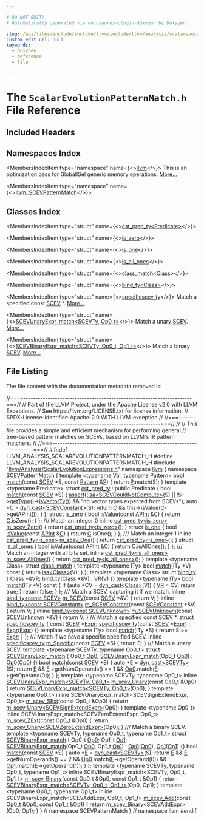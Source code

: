 ```yaml
---

# DO NOT EDIT!
# Automatically generated via docusaurus-plugin-doxygen by Doxygen.

slug: /api/files/include/include/llvm/include/llvm/analysis/scalarevolutionpatternmatch-h
custom_edit_url: null
keywords:
  - doxygen
  - reference
  - file

---
```





# The `ScalarEvolutionPatternMatch.h` File Reference

<DoxygenPage pluginConfig={pluginConfig}>



## Included Headers

<IncludesList>
<IncludesListItem
  filePath="llvm/Analysis/ScalarEvolutionExpressions.h"
  permalink="/docs/api/files/include/include/llvm/include/llvm/analysis/scalarevolutionexpressions-h"
  isLocal="true" />
</IncludesList>

## Namespaces Index

<MembersIndex>

<MembersIndexItem
  type="namespace"
  name={<><a href="/docs/api/namespaces/llvm">llvm</a></>}>
This is an optimization pass for GlobalISel generic memory operations. <a href="/docs/api/namespaces/llvm/#details">More...</a>
</MembersIndexItem>

<MembersIndexItem
  type="namespace"
  name={<><a href="/docs/api/namespaces/llvm/scevpatternmatch">llvm::SCEVPatternMatch</a></>}>
</MembersIndexItem>

</MembersIndex>

## Classes Index

<MembersIndex>

<MembersIndexItem
  type="struct"
  name={<><a href="/docs/api/structs/llvm/scevpatternmatch/cst-pred-ty">cst_pred_ty&lt;Predicate&gt;</a></>}>
</MembersIndexItem>

<MembersIndexItem
  type="struct"
  name={<><a href="/docs/api/structs/llvm/scevpatternmatch/is-zero">is_zero</a></>}>
</MembersIndexItem>

<MembersIndexItem
  type="struct"
  name={<><a href="/docs/api/structs/llvm/scevpatternmatch/is-one">is_one</a></>}>
</MembersIndexItem>

<MembersIndexItem
  type="struct"
  name={<><a href="/docs/api/structs/llvm/scevpatternmatch/is-all-ones">is_all_ones</a></>}>
</MembersIndexItem>

<MembersIndexItem
  type="struct"
  name={<><a href="/docs/api/structs/llvm/scevpatternmatch/class-match">class_match&lt;Class&gt;</a></>}>
</MembersIndexItem>

<MembersIndexItem
  type="struct"
  name={<><a href="/docs/api/structs/llvm/scevpatternmatch/bind-ty">bind_ty&lt;Class&gt;</a></>}>
</MembersIndexItem>

<MembersIndexItem
  type="struct"
  name={<><a href="/docs/api/structs/llvm/scevpatternmatch/specificscev-ty">specificscev_ty</a></>}>
Match a specified const <a href="/docs/api/classes/llvm/scev">SCEV</a> &#42;. <a href="/docs/api/structs/llvm/scevpatternmatch/specificscev-ty/#details">More...</a>
</MembersIndexItem>

<MembersIndexItem
  type="struct"
  name={<><a href="/docs/api/structs/llvm/scevpatternmatch/scevunaryexpr-match">SCEVUnaryExpr_match&lt;SCEVTy, Op0_t&gt;</a></>}>
Match a unary <a href="/docs/api/classes/llvm/scev">SCEV</a>. <a href="/docs/api/structs/llvm/scevpatternmatch/scevunaryexpr-match/#details">More...</a>
</MembersIndexItem>

<MembersIndexItem
  type="struct"
  name={<><a href="/docs/api/structs/llvm/scevpatternmatch/scevbinaryexpr-match">SCEVBinaryExpr_match&lt;SCEVTy, Op0_t, Op1_t&gt;</a></>}>
Match a binary <a href="/docs/api/classes/llvm/scev">SCEV</a>. <a href="/docs/api/structs/llvm/scevpatternmatch/scevbinaryexpr-match/#details">More...</a>
</MembersIndexItem>

</MembersIndex>


## File Listing

The file content with the documentation metadata removed is:

<ProgramListing>

<Link id="l00001" /><CodeLine lineNumber="1"><span class="doxyHighlightComment">//===----------------------------------------------------------------------===//</span></CodeLine>
<Link id="l00002" /><CodeLine lineNumber="2"><span class="doxyHighlightComment">// Part of the LLVM Project, under the Apache License v2.0 with LLVM Exceptions.</span></CodeLine>
<Link id="l00003" /><CodeLine lineNumber="3"><span class="doxyHighlightComment">// See https://llvm.org/LICENSE.txt for license information.</span></CodeLine>
<Link id="l00004" /><CodeLine lineNumber="4"><span class="doxyHighlightComment">// SPDX-License-Identifier: Apache-2.0 WITH LLVM-exception</span></CodeLine>
<Link id="l00005" /><CodeLine lineNumber="5"><span class="doxyHighlightComment">//</span></CodeLine>
<Link id="l00006" /><CodeLine lineNumber="6"><span class="doxyHighlightComment">//===----------------------------------------------------------------------===//</span></CodeLine>
<Link id="l00007" /><CodeLine lineNumber="7"><span class="doxyHighlightComment">//</span></CodeLine>
<Link id="l00008" /><CodeLine lineNumber="8"><span class="doxyHighlightComment">// This file provides a simple and efficient mechanism for performing general</span></CodeLine>
<Link id="l00009" /><CodeLine lineNumber="9"><span class="doxyHighlightComment">// tree-based pattern matches on SCEVs, based on LLVM&#39;s IR pattern matchers.</span></CodeLine>
<Link id="l00010" /><CodeLine lineNumber="10"><span class="doxyHighlightComment">//</span></CodeLine>
<Link id="l00011" /><CodeLine lineNumber="11"><span class="doxyHighlightComment">//===----------------------------------------------------------------------===//</span></CodeLine>
<Link id="l00012" /><CodeLine lineNumber="12"></CodeLine>
<Link id="l00013" /><CodeLine lineNumber="13"><span class="doxyHighlightPreprocessor">#ifndef LLVM&#95;ANALYSIS&#95;SCALAREVOLUTIONPATTERNMATCH&#95;H</span></CodeLine>
<Link id="l00014" /><CodeLine lineNumber="14"><span class="doxyHighlightPreprocessor">#define LLVM&#95;ANALYSIS&#95;SCALAREVOLUTIONPATTERNMATCH&#95;H</span></CodeLine>
<Link id="l00015" /><CodeLine lineNumber="15"></CodeLine>
<Link id="l00016" /><CodeLine lineNumber="16"><span class="doxyHighlightPreprocessor">#include &quot;<a href="/docs/api/files/include/include/llvm/include/llvm/analysis/scalarevolutionexpressions-h">llvm/Analysis/ScalarEvolutionExpressions.h</a>&quot;</span></CodeLine>
<Link id="l00017" /><CodeLine lineNumber="17"></CodeLine>
<Link id="l00018" /><CodeLine lineNumber="18"><span class="doxyHighlightKeyword">namespace </span><span class="doxyHighlight"><a href="/docs/api/namespaces/llvm">llvm</a> &#123;</span></CodeLine>
<Link id="l00019" /><CodeLine lineNumber="19" lineLink="/docs/api/namespaces/llvm/scevpatternmatch"><span class="doxyHighlightKeyword">namespace </span><span class="doxyHighlight"><a href="/docs/api/namespaces/llvm/scevpatternmatch">SCEVPatternMatch</a> &#123;</span></CodeLine>
<Link id="l00020" /><CodeLine lineNumber="20"></CodeLine>
<Link id="l00021" /><CodeLine lineNumber="21"><span class="doxyHighlightKeyword">template</span><span class="doxyHighlight"> &lt;</span><span class="doxyHighlightKeyword">typename</span><span class="doxyHighlight"> Val, </span><span class="doxyHighlightKeyword">typename</span><span class="doxyHighlight"> Pattern&gt;</span></CodeLine>
<Link id="l00022" /><CodeLine lineNumber="22" lineLink="/docs/api/namespaces/llvm/scevpatternmatch/#ac7955a91d3f8f0d5caff3879f0778e82"><span class="doxyHighlightKeywordType">bool</span><span class="doxyHighlight"> <a href="/docs/api/namespaces/llvm/scevpatternmatch/#ac7955a91d3f8f0d5caff3879f0778e82">match</a>(</span><span class="doxyHighlightKeyword">const</span><span class="doxyHighlight"> <a href="/docs/api/classes/llvm/scev">SCEV</a> &#42;S, </span><span class="doxyHighlightKeyword">const</span><span class="doxyHighlight"> <a href="/docs/api/classes/llvm/pattern">Pattern</a> &amp;<a href="/docs/api/files/lib/lib/option/option-cpp/#a04665169063c8ca1f2ea96c27fc7c2b2">P</a>) &#123;</span></CodeLine>
<Link id="l00023" /><CodeLine lineNumber="23"><span class="doxyHighlight">  </span><span class="doxyHighlightKeywordFlow">return</span><span class="doxyHighlight"> <a href="/docs/api/files/lib/lib/option/option-cpp/#a04665169063c8ca1f2ea96c27fc7c2b2">P</a>.match(S);</span></CodeLine>
<Link id="l00024" /><CodeLine lineNumber="24"><span class="doxyHighlight">&#125;</span></CodeLine>
<Link id="l00025" /><CodeLine lineNumber="25"></CodeLine>
<Link id="l00026" /><CodeLine lineNumber="26" lineLink="/docs/api/structs/llvm/scevpatternmatch/cst-pred-ty"><span class="doxyHighlightKeyword">template</span><span class="doxyHighlight"> &lt;</span><span class="doxyHighlightKeyword">typename</span><span class="doxyHighlight"> Predicate&gt; </span><span class="doxyHighlightKeyword">struct </span><span class="doxyHighlight"><a href="/docs/api/structs/llvm/scevpatternmatch/cst-pred-ty">cst&#95;pred&#95;ty</a> : </span><span class="doxyHighlightKeyword">public</span><span class="doxyHighlight"> Predicate &#123;</span></CodeLine>
<Link id="l00027" /><CodeLine lineNumber="27" lineLink="/docs/api/structs/llvm/scevpatternmatch/cst-pred-ty/#ab4dc630e0981601d51bf88cf21779d7e"><span class="doxyHighlight">  </span><span class="doxyHighlightKeywordType">bool</span><span class="doxyHighlight"> <a href="/docs/api/structs/llvm/scevpatternmatch/cst-pred-ty/#ab4dc630e0981601d51bf88cf21779d7e">match</a>(</span><span class="doxyHighlightKeyword">const</span><span class="doxyHighlight"> <a href="/docs/api/classes/llvm/scev">SCEV</a> &#42;S) &#123;</span></CodeLine>
<Link id="l00028" /><CodeLine lineNumber="28"><span class="doxyHighlight">    <a href="/docs/api/files/lib/lib/target/lib/target/amdgpu/silowercontrolflow-cpp/#a4868c5d81c5ccc98c47aeab6244346a0">assert</a>((<a href="/docs/api/namespaces/llvm/#a92ca992e52dddc420f4b069cae06dfbe">isa&lt;SCEVCouldNotCompute&gt;</a>(S) || !S-&gt;<a href="/docs/api/classes/llvm/scev/#aefeda9454a5e8dfcec3deb106964832a">getType</a>()-&gt;<a href="/docs/api/classes/llvm/type/#a1bc022868b23918efa44df511f4d5b61">isVectorTy</a>()) &amp;&amp;</span></CodeLine>
<Link id="l00029" /><CodeLine lineNumber="29"><span class="doxyHighlight">           </span><span class="doxyHighlightStringLiteral">&quot;no vector types expected from SCEVs&quot;</span><span class="doxyHighlight">);</span></CodeLine>
<Link id="l00030" /><CodeLine lineNumber="30"><span class="doxyHighlight">    </span><span class="doxyHighlightKeyword">auto</span><span class="doxyHighlight"> &#42;<a href="/docs/api/namespaces/llvm/callingconv/#ac6aa1387c4375260e2468eb5a77fdb4cafd841a49aec1539bc88abc8ff9e170fb">C</a> = <a href="/docs/api/namespaces/llvm/#a22eeee01734061ac1b31ccd994c49eef">dyn&#95;cast&lt;SCEVConstant&gt;</a>(S);</span></CodeLine>
<Link id="l00031" /><CodeLine lineNumber="31"><span class="doxyHighlight">    </span><span class="doxyHighlightKeywordFlow">return</span><span class="doxyHighlight"> <a href="/docs/api/namespaces/llvm/callingconv/#ac6aa1387c4375260e2468eb5a77fdb4cafd841a49aec1539bc88abc8ff9e170fb">C</a> &amp;&amp; this-&gt;isValue(<a href="/docs/api/namespaces/llvm/callingconv/#ac6aa1387c4375260e2468eb5a77fdb4cafd841a49aec1539bc88abc8ff9e170fb">C</a>-&gt;getAPInt());</span></CodeLine>
<Link id="l00032" /><CodeLine lineNumber="32"><span class="doxyHighlight">  &#125;</span></CodeLine>
<Link id="l00033" /><CodeLine lineNumber="33"><span class="doxyHighlight">&#125;;</span></CodeLine>
<Link id="l00034" /><CodeLine lineNumber="34"></CodeLine>
<Link id="l00035" /><CodeLine lineNumber="35" lineLink="/docs/api/structs/llvm/scevpatternmatch/is-zero"><span class="doxyHighlightKeyword">struct </span><span class="doxyHighlight"><a href="/docs/api/structs/llvm/scevpatternmatch/is-zero">is&#95;zero</a> &#123;</span></CodeLine>
<Link id="l00036" /><CodeLine lineNumber="36" lineLink="/docs/api/structs/llvm/scevpatternmatch/is-zero/#a83f7a3b74de4cb32b12dde83f6ed571b"><span class="doxyHighlight">  </span><span class="doxyHighlightKeywordType">bool</span><span class="doxyHighlight"> <a href="/docs/api/structs/llvm/scevpatternmatch/is-zero/#a83f7a3b74de4cb32b12dde83f6ed571b">isValue</a>(</span><span class="doxyHighlightKeyword">const</span><span class="doxyHighlight"> <a href="/docs/api/classes/llvm/apint">APInt</a> &amp;<a href="/docs/api/namespaces/llvm/callingconv/#ac6aa1387c4375260e2468eb5a77fdb4cafd841a49aec1539bc88abc8ff9e170fb">C</a>) &#123; </span><span class="doxyHighlightKeywordFlow">return</span><span class="doxyHighlight"> <a href="/docs/api/namespaces/llvm/callingconv/#ac6aa1387c4375260e2468eb5a77fdb4cafd841a49aec1539bc88abc8ff9e170fb">C</a>.isZero(); &#125;</span></CodeLine>
<Link id="l00037" /><CodeLine lineNumber="37"><span class="doxyHighlight">&#125;;</span></CodeLine>
<Link id="l00038" /><CodeLine lineNumber="38"><span class="doxyHighlightComment">/// Match an integer 0</span></CodeLine>
<Link id="l00039" /><CodeLine lineNumber="39" lineLink="/docs/api/namespaces/llvm/scevpatternmatch/#a62d53a67714c66eee08eeabddc553f90"><span class="doxyHighlightKeyword">inline</span><span class="doxyHighlight"> <a href="/docs/api/structs/llvm/scevpatternmatch/cst-pred-ty">cst&#95;pred&#95;ty&lt;is&#95;zero&gt;</a> <a href="/docs/api/namespaces/llvm/scevpatternmatch/#a62d53a67714c66eee08eeabddc553f90">m&#95;scev&#95;Zero</a>() &#123; </span><span class="doxyHighlightKeywordFlow">return</span><span class="doxyHighlight"> <a href="/docs/api/namespaces/llvm/patternmatch/#a2b5f533193f2de8ac7defc766444dec2">cst&#95;pred&#95;ty&lt;is&#95;zero&gt;</a>(); &#125;</span></CodeLine>
<Link id="l00040" /><CodeLine lineNumber="40"></CodeLine>
<Link id="l00041" /><CodeLine lineNumber="41" lineLink="/docs/api/structs/llvm/scevpatternmatch/is-one"><span class="doxyHighlightKeyword">struct </span><span class="doxyHighlight"><a href="/docs/api/structs/llvm/scevpatternmatch/is-one">is&#95;one</a> &#123;</span></CodeLine>
<Link id="l00042" /><CodeLine lineNumber="42" lineLink="/docs/api/structs/llvm/scevpatternmatch/is-one/#a05847973a1b18f977ae1e305d5f93ae2"><span class="doxyHighlight">  </span><span class="doxyHighlightKeywordType">bool</span><span class="doxyHighlight"> <a href="/docs/api/structs/llvm/scevpatternmatch/is-one/#a05847973a1b18f977ae1e305d5f93ae2">isValue</a>(</span><span class="doxyHighlightKeyword">const</span><span class="doxyHighlight"> <a href="/docs/api/classes/llvm/apint">APInt</a> &amp;<a href="/docs/api/namespaces/llvm/callingconv/#ac6aa1387c4375260e2468eb5a77fdb4cafd841a49aec1539bc88abc8ff9e170fb">C</a>) &#123; </span><span class="doxyHighlightKeywordFlow">return</span><span class="doxyHighlight"> <a href="/docs/api/namespaces/llvm/callingconv/#ac6aa1387c4375260e2468eb5a77fdb4cafd841a49aec1539bc88abc8ff9e170fb">C</a>.isOne(); &#125;</span></CodeLine>
<Link id="l00043" /><CodeLine lineNumber="43"><span class="doxyHighlight">&#125;;</span></CodeLine>
<Link id="l00044" /><CodeLine lineNumber="44"><span class="doxyHighlightComment">/// Match an integer 1</span></CodeLine>
<Link id="l00045" /><CodeLine lineNumber="45" lineLink="/docs/api/namespaces/llvm/scevpatternmatch/#a32f18a399d4211e82f655952be83b3fe"><span class="doxyHighlightKeyword">inline</span><span class="doxyHighlight"> <a href="/docs/api/structs/llvm/scevpatternmatch/cst-pred-ty">cst&#95;pred&#95;ty&lt;is&#95;one&gt;</a> <a href="/docs/api/namespaces/llvm/scevpatternmatch/#a32f18a399d4211e82f655952be83b3fe">m&#95;scev&#95;One</a>() &#123; </span><span class="doxyHighlightKeywordFlow">return</span><span class="doxyHighlight"> <a href="/docs/api/namespaces/llvm/patternmatch/#a2b5f533193f2de8ac7defc766444dec2">cst&#95;pred&#95;ty&lt;is&#95;one&gt;</a>(); &#125;</span></CodeLine>
<Link id="l00046" /><CodeLine lineNumber="46"></CodeLine>
<Link id="l00047" /><CodeLine lineNumber="47" lineLink="/docs/api/structs/llvm/scevpatternmatch/is-all-ones"><span class="doxyHighlightKeyword">struct </span><span class="doxyHighlight"><a href="/docs/api/structs/llvm/scevpatternmatch/is-all-ones">is&#95;all&#95;ones</a> &#123;</span></CodeLine>
<Link id="l00048" /><CodeLine lineNumber="48" lineLink="/docs/api/structs/llvm/scevpatternmatch/is-all-ones/#a28fa332544dbe42580ef803dc4e9dbaa"><span class="doxyHighlight">  </span><span class="doxyHighlightKeywordType">bool</span><span class="doxyHighlight"> <a href="/docs/api/structs/llvm/scevpatternmatch/is-all-ones/#a28fa332544dbe42580ef803dc4e9dbaa">isValue</a>(</span><span class="doxyHighlightKeyword">const</span><span class="doxyHighlight"> <a href="/docs/api/classes/llvm/apint">APInt</a> &amp;<a href="/docs/api/namespaces/llvm/callingconv/#ac6aa1387c4375260e2468eb5a77fdb4cafd841a49aec1539bc88abc8ff9e170fb">C</a>) &#123; </span><span class="doxyHighlightKeywordFlow">return</span><span class="doxyHighlight"> <a href="/docs/api/namespaces/llvm/callingconv/#ac6aa1387c4375260e2468eb5a77fdb4cafd841a49aec1539bc88abc8ff9e170fb">C</a>.isAllOnes(); &#125;</span></CodeLine>
<Link id="l00049" /><CodeLine lineNumber="49"><span class="doxyHighlight">&#125;;</span></CodeLine>
<Link id="l00050" /><CodeLine lineNumber="50"><span class="doxyHighlightComment">/// Match an integer with all bits set.</span></CodeLine>
<Link id="l00051" /><CodeLine lineNumber="51" lineLink="/docs/api/namespaces/llvm/scevpatternmatch/#a1de79361b162493659d416289d71be8f"><span class="doxyHighlightKeyword">inline</span><span class="doxyHighlight"> <a href="/docs/api/structs/llvm/scevpatternmatch/cst-pred-ty">cst&#95;pred&#95;ty&lt;is&#95;all&#95;ones&gt;</a> <a href="/docs/api/namespaces/llvm/scevpatternmatch/#a1de79361b162493659d416289d71be8f">m&#95;scev&#95;AllOnes</a>() &#123;</span></CodeLine>
<Link id="l00052" /><CodeLine lineNumber="52"><span class="doxyHighlight">  </span><span class="doxyHighlightKeywordFlow">return</span><span class="doxyHighlight"> <a href="/docs/api/namespaces/llvm/patternmatch/#a2b5f533193f2de8ac7defc766444dec2">cst&#95;pred&#95;ty&lt;is&#95;all&#95;ones&gt;</a>();</span></CodeLine>
<Link id="l00053" /><CodeLine lineNumber="53"><span class="doxyHighlight">&#125;</span></CodeLine>
<Link id="l00054" /><CodeLine lineNumber="54"></CodeLine>
<Link id="l00055" /><CodeLine lineNumber="55" lineLink="/docs/api/structs/llvm/scevpatternmatch/class-match"><span class="doxyHighlightKeyword">template</span><span class="doxyHighlight"> &lt;</span><span class="doxyHighlightKeyword">typename</span><span class="doxyHighlight"> Class&gt; </span><span class="doxyHighlightKeyword">struct </span><span class="doxyHighlight"><a href="/docs/api/structs/llvm/scevpatternmatch/class-match">class&#95;match</a> &#123;</span></CodeLine>
<Link id="l00056" /><CodeLine lineNumber="56" lineLink="/docs/api/structs/llvm/scevpatternmatch/class-match/#a8b3f5eb8d5c8e0eb915af145d9cc5db8"><span class="doxyHighlight">  </span><span class="doxyHighlightKeyword">template</span><span class="doxyHighlight"> &lt;</span><span class="doxyHighlightKeyword">typename</span><span class="doxyHighlight"> ITy&gt; </span><span class="doxyHighlightKeywordType">bool</span><span class="doxyHighlight"> <a href="/docs/api/structs/llvm/scevpatternmatch/class-match/#a8b3f5eb8d5c8e0eb915af145d9cc5db8">match</a>(ITy &#42;V)</span><span class="doxyHighlightKeyword"> const </span><span class="doxyHighlight">&#123; </span><span class="doxyHighlightKeywordFlow">return</span><span class="doxyHighlight"> <a href="/docs/api/namespaces/llvm/#a92ca992e52dddc420f4b069cae06dfbe">isa&lt;Class&gt;</a>(V); &#125;</span></CodeLine>
<Link id="l00057" /><CodeLine lineNumber="57"><span class="doxyHighlight">&#125;;</span></CodeLine>
<Link id="l00058" /><CodeLine lineNumber="58"></CodeLine>
<Link id="l00059" /><CodeLine lineNumber="59" lineLink="/docs/api/structs/llvm/scevpatternmatch/bind-ty"><span class="doxyHighlightKeyword">template</span><span class="doxyHighlight"> &lt;</span><span class="doxyHighlightKeyword">typename</span><span class="doxyHighlight"> Class&gt; </span><span class="doxyHighlightKeyword">struct </span><span class="doxyHighlight"><a href="/docs/api/structs/llvm/scevpatternmatch/bind-ty/#acde603221b555e2afb7e409624bef074">bind&#95;ty</a> &#123;</span></CodeLine>
<Link id="l00060" /><CodeLine lineNumber="60" lineLink="/docs/api/structs/llvm/scevpatternmatch/bind-ty/#aa1adeb64045dda52e9facc723d27639c"><span class="doxyHighlight">  Class &#42;&amp;<a href="/docs/api/structs/llvm/scevpatternmatch/bind-ty/#aa1adeb64045dda52e9facc723d27639c">VR</a>;</span></CodeLine>
<Link id="l00061" /><CodeLine lineNumber="61"></CodeLine>
<Link id="l00062" /><CodeLine lineNumber="62" lineLink="/docs/api/structs/llvm/scevpatternmatch/bind-ty/#acde603221b555e2afb7e409624bef074"><span class="doxyHighlight">  <a href="/docs/api/structs/llvm/scevpatternmatch/bind-ty/#acde603221b555e2afb7e409624bef074">bind&#95;ty</a>(Class &#42;&amp;V) : <a href="/docs/api/structs/llvm/scevpatternmatch/bind-ty/#aa1adeb64045dda52e9facc723d27639c">VR</a>(V) &#123;&#125;</span></CodeLine>
<Link id="l00063" /><CodeLine lineNumber="63"></CodeLine>
<Link id="l00064" /><CodeLine lineNumber="64" lineLink="/docs/api/structs/llvm/scevpatternmatch/bind-ty/#a498159318cb76f88bdafb26c1a6705ce"><span class="doxyHighlight">  </span><span class="doxyHighlightKeyword">template</span><span class="doxyHighlight"> &lt;</span><span class="doxyHighlightKeyword">typename</span><span class="doxyHighlight"> ITy&gt; </span><span class="doxyHighlightKeywordType">bool</span><span class="doxyHighlight"> <a href="/docs/api/structs/llvm/scevpatternmatch/bind-ty/#a498159318cb76f88bdafb26c1a6705ce">match</a>(ITy &#42;V)</span><span class="doxyHighlightKeyword"> const </span><span class="doxyHighlight">&#123;</span></CodeLine>
<Link id="l00065" /><CodeLine lineNumber="65"><span class="doxyHighlight">    </span><span class="doxyHighlightKeywordFlow">if</span><span class="doxyHighlight"> (</span><span class="doxyHighlightKeyword">auto</span><span class="doxyHighlight"> &#42;CV = <a href="/docs/api/namespaces/llvm/#a22eeee01734061ac1b31ccd994c49eef">dyn&#95;cast&lt;Class&gt;</a>(V)) &#123;</span></CodeLine>
<Link id="l00066" /><CodeLine lineNumber="66"><span class="doxyHighlight">      <a href="/docs/api/structs/llvm/scevpatternmatch/bind-ty/#aa1adeb64045dda52e9facc723d27639c">VR</a> = CV;</span></CodeLine>
<Link id="l00067" /><CodeLine lineNumber="67"><span class="doxyHighlight">      </span><span class="doxyHighlightKeywordFlow">return</span><span class="doxyHighlight"> </span><span class="doxyHighlightKeyword">true</span><span class="doxyHighlight">;</span></CodeLine>
<Link id="l00068" /><CodeLine lineNumber="68"><span class="doxyHighlight">    &#125;</span></CodeLine>
<Link id="l00069" /><CodeLine lineNumber="69"><span class="doxyHighlight">    </span><span class="doxyHighlightKeywordFlow">return</span><span class="doxyHighlight"> </span><span class="doxyHighlightKeyword">false</span><span class="doxyHighlight">;</span></CodeLine>
<Link id="l00070" /><CodeLine lineNumber="70"><span class="doxyHighlight">  &#125;</span></CodeLine>
<Link id="l00071" /><CodeLine lineNumber="71"><span class="doxyHighlight">&#125;;</span></CodeLine>
<Link id="l00072" /><CodeLine lineNumber="72"></CodeLine>
<Link id="l00073" /><CodeLine lineNumber="73"><span class="doxyHighlightComment">/// Match a SCEV, capturing it if we match.</span></CodeLine>
<Link id="l00074" /><CodeLine lineNumber="74" lineLink="/docs/api/namespaces/llvm/scevpatternmatch/#ab0973683daf2e05aba14a475dcdc92b6"><span class="doxyHighlightKeyword">inline</span><span class="doxyHighlight"> <a href="/docs/api/structs/llvm/scevpatternmatch/bind-ty">bind&#95;ty&lt;const SCEV&gt;</a> <a href="/docs/api/namespaces/llvm/scevpatternmatch/#ab0973683daf2e05aba14a475dcdc92b6">m&#95;SCEV</a>(</span><span class="doxyHighlightKeyword">const</span><span class="doxyHighlight"> <a href="/docs/api/classes/llvm/scev">SCEV</a> &#42;&amp;V) &#123; </span><span class="doxyHighlightKeywordFlow">return</span><span class="doxyHighlight"> V; &#125;</span></CodeLine>
<Link id="l00075" /><CodeLine lineNumber="75" lineLink="/docs/api/namespaces/llvm/scevpatternmatch/#a6fe3af90920fdb88cbe26bf0d128df67"><span class="doxyHighlightKeyword">inline</span><span class="doxyHighlight"> <a href="/docs/api/structs/llvm/scevpatternmatch/bind-ty">bind&#95;ty&lt;const SCEVConstant&gt;</a> <a href="/docs/api/namespaces/llvm/scevpatternmatch/#a6fe3af90920fdb88cbe26bf0d128df67">m&#95;SCEVConstant</a>(</span><span class="doxyHighlightKeyword">const</span><span class="doxyHighlight"> <a href="/docs/api/classes/llvm/scevconstant">SCEVConstant</a> &#42;&amp;V) &#123;</span></CodeLine>
<Link id="l00076" /><CodeLine lineNumber="76"><span class="doxyHighlight">  </span><span class="doxyHighlightKeywordFlow">return</span><span class="doxyHighlight"> V;</span></CodeLine>
<Link id="l00077" /><CodeLine lineNumber="77"><span class="doxyHighlight">&#125;</span></CodeLine>
<Link id="l00078" /><CodeLine lineNumber="78" lineLink="/docs/api/namespaces/llvm/scevpatternmatch/#ada6b2c21c80db94138f1475e2041c92a"><span class="doxyHighlightKeyword">inline</span><span class="doxyHighlight"> <a href="/docs/api/structs/llvm/scevpatternmatch/bind-ty">bind&#95;ty&lt;const SCEVUnknown&gt;</a> <a href="/docs/api/namespaces/llvm/scevpatternmatch/#ada6b2c21c80db94138f1475e2041c92a">m&#95;SCEVUnknown</a>(</span><span class="doxyHighlightKeyword">const</span><span class="doxyHighlight"> <a href="/docs/api/classes/llvm/scevunknown">SCEVUnknown</a> &#42;&amp;V) &#123;</span></CodeLine>
<Link id="l00079" /><CodeLine lineNumber="79"><span class="doxyHighlight">  </span><span class="doxyHighlightKeywordFlow">return</span><span class="doxyHighlight"> V;</span></CodeLine>
<Link id="l00080" /><CodeLine lineNumber="80"><span class="doxyHighlight">&#125;</span></CodeLine>
<Link id="l00081" /><CodeLine lineNumber="81"></CodeLine>
<Link id="l00082" /><CodeLine lineNumber="82"><span class="doxyHighlightComment">/// Match a specified const SCEV &#42;.</span></CodeLine>
<Link id="l00083" /><CodeLine lineNumber="83" lineLink="/docs/api/structs/llvm/scevpatternmatch/specificscev-ty"><span class="doxyHighlightKeyword">struct </span><span class="doxyHighlight"><a href="/docs/api/structs/llvm/scevpatternmatch/specificscev-ty/#a0ff1a169eab0280212116fb5a2a098c2">specificscev&#95;ty</a> &#123;</span></CodeLine>
<Link id="l00084" /><CodeLine lineNumber="84" lineLink="/docs/api/structs/llvm/scevpatternmatch/specificscev-ty/#a7d33d31895bf113e74864cd5c9a6cb0f"><span class="doxyHighlight">  </span><span class="doxyHighlightKeyword">const</span><span class="doxyHighlight"> <a href="/docs/api/classes/llvm/scev">SCEV</a> &#42;<a href="/docs/api/structs/llvm/scevpatternmatch/specificscev-ty/#a7d33d31895bf113e74864cd5c9a6cb0f">Expr</a>;</span></CodeLine>
<Link id="l00085" /><CodeLine lineNumber="85"></CodeLine>
<Link id="l00086" /><CodeLine lineNumber="86" lineLink="/docs/api/structs/llvm/scevpatternmatch/specificscev-ty/#a0ff1a169eab0280212116fb5a2a098c2"><span class="doxyHighlight">  <a href="/docs/api/structs/llvm/scevpatternmatch/specificscev-ty/#a0ff1a169eab0280212116fb5a2a098c2">specificscev&#95;ty</a>(</span><span class="doxyHighlightKeyword">const</span><span class="doxyHighlight"> <a href="/docs/api/classes/llvm/scev">SCEV</a> &#42;<a href="/docs/api/structs/llvm/scevpatternmatch/specificscev-ty/#a7d33d31895bf113e74864cd5c9a6cb0f">Expr</a>) : <a href="/docs/api/structs/llvm/scevpatternmatch/specificscev-ty/#a7d33d31895bf113e74864cd5c9a6cb0f">Expr</a>(<a href="/docs/api/structs/llvm/scevpatternmatch/specificscev-ty/#a7d33d31895bf113e74864cd5c9a6cb0f">Expr</a>) &#123;&#125;</span></CodeLine>
<Link id="l00087" /><CodeLine lineNumber="87"></CodeLine>
<Link id="l00088" /><CodeLine lineNumber="88" lineLink="/docs/api/structs/llvm/scevpatternmatch/specificscev-ty/#a31f8aebcf3cf853d553b476a3fd05757"><span class="doxyHighlight">  </span><span class="doxyHighlightKeyword">template</span><span class="doxyHighlight"> &lt;</span><span class="doxyHighlightKeyword">typename</span><span class="doxyHighlight"> ITy&gt; </span><span class="doxyHighlightKeywordType">bool</span><span class="doxyHighlight"> <a href="/docs/api/structs/llvm/scevpatternmatch/specificscev-ty/#a31f8aebcf3cf853d553b476a3fd05757">match</a>(ITy &#42;S) &#123; </span><span class="doxyHighlightKeywordFlow">return</span><span class="doxyHighlight"> S == <a href="/docs/api/structs/llvm/scevpatternmatch/specificscev-ty/#a7d33d31895bf113e74864cd5c9a6cb0f">Expr</a>; &#125;</span></CodeLine>
<Link id="l00089" /><CodeLine lineNumber="89"><span class="doxyHighlight">&#125;;</span></CodeLine>
<Link id="l00090" /><CodeLine lineNumber="90"></CodeLine>
<Link id="l00091" /><CodeLine lineNumber="91"><span class="doxyHighlightComment">/// Match if we have a specific specified SCEV.</span></CodeLine>
<Link id="l00092" /><CodeLine lineNumber="92" lineLink="/docs/api/namespaces/llvm/scevpatternmatch/#aebc6c55025721491eeb05105183e6b27"><span class="doxyHighlightKeyword">inline</span><span class="doxyHighlight"> <a href="/docs/api/structs/llvm/scevpatternmatch/specificscev-ty">specificscev&#95;ty</a> <a href="/docs/api/namespaces/llvm/scevpatternmatch/#aebc6c55025721491eeb05105183e6b27">m&#95;Specific</a>(</span><span class="doxyHighlightKeyword">const</span><span class="doxyHighlight"> <a href="/docs/api/classes/llvm/scev">SCEV</a> &#42;S) &#123; </span><span class="doxyHighlightKeywordFlow">return</span><span class="doxyHighlight"> S; &#125;</span></CodeLine>
<Link id="l00093" /><CodeLine lineNumber="93"></CodeLine>
<Link id="l00094" /><CodeLine lineNumber="94"><span class="doxyHighlightComment">/// Match a unary SCEV.</span></CodeLine>
<Link id="l00095" /><CodeLine lineNumber="95" lineLink="/docs/api/structs/llvm/scevpatternmatch/scevunaryexpr-match"><span class="doxyHighlightKeyword">template</span><span class="doxyHighlight"> &lt;</span><span class="doxyHighlightKeyword">typename</span><span class="doxyHighlight"> SCEVTy, </span><span class="doxyHighlightKeyword">typename</span><span class="doxyHighlight"> Op0&#95;t&gt; </span><span class="doxyHighlightKeyword">struct </span><span class="doxyHighlight"><a href="/docs/api/structs/llvm/scevpatternmatch/scevunaryexpr-match/#af997883873dcd8d14d301c7d787091a1">SCEVUnaryExpr&#95;match</a> &#123;</span></CodeLine>
<Link id="l00096" /><CodeLine lineNumber="96" lineLink="/docs/api/structs/llvm/scevpatternmatch/scevunaryexpr-match/#a8bb75baf4407702e40b88816853e4216"><span class="doxyHighlight">  Op0&#95;t <a href="/docs/api/structs/llvm/scevpatternmatch/scevunaryexpr-match/#a8bb75baf4407702e40b88816853e4216">Op0</a>;</span></CodeLine>
<Link id="l00097" /><CodeLine lineNumber="97"></CodeLine>
<Link id="l00098" /><CodeLine lineNumber="98" lineLink="/docs/api/structs/llvm/scevpatternmatch/scevunaryexpr-match/#af997883873dcd8d14d301c7d787091a1"><span class="doxyHighlight">  <a href="/docs/api/structs/llvm/scevpatternmatch/scevunaryexpr-match/#af997883873dcd8d14d301c7d787091a1">SCEVUnaryExpr&#95;match</a>(Op0&#95;t <a href="/docs/api/structs/llvm/scevpatternmatch/scevunaryexpr-match/#a8bb75baf4407702e40b88816853e4216">Op0</a>) : <a href="/docs/api/structs/llvm/scevpatternmatch/scevunaryexpr-match/#a8bb75baf4407702e40b88816853e4216">Op0</a>(<a href="/docs/api/structs/llvm/scevpatternmatch/scevunaryexpr-match/#a8bb75baf4407702e40b88816853e4216">Op0</a>) &#123;&#125;</span></CodeLine>
<Link id="l00099" /><CodeLine lineNumber="99"></CodeLine>
<Link id="l00100" /><CodeLine lineNumber="100" lineLink="/docs/api/structs/llvm/scevpatternmatch/scevunaryexpr-match/#a6eb4a147dee765361e167d444aeb464a"><span class="doxyHighlight">  </span><span class="doxyHighlightKeywordType">bool</span><span class="doxyHighlight"> <a href="/docs/api/structs/llvm/scevpatternmatch/scevunaryexpr-match/#a6eb4a147dee765361e167d444aeb464a">match</a>(</span><span class="doxyHighlightKeyword">const</span><span class="doxyHighlight"> <a href="/docs/api/classes/llvm/scev">SCEV</a> &#42;S) &#123;</span></CodeLine>
<Link id="l00101" /><CodeLine lineNumber="101"><span class="doxyHighlight">    </span><span class="doxyHighlightKeyword">auto</span><span class="doxyHighlight"> &#42;<a href="/docs/api/files/lib/lib/ir/builtingcs-cpp/#abb2b3a60ccc38a28239e19a1646e0c8a">E</a> = <a href="/docs/api/namespaces/llvm/#a22eeee01734061ac1b31ccd994c49eef">dyn&#95;cast&lt;SCEVTy&gt;</a>(S);</span></CodeLine>
<Link id="l00102" /><CodeLine lineNumber="102"><span class="doxyHighlight">    </span><span class="doxyHighlightKeywordFlow">return</span><span class="doxyHighlight"> <a href="/docs/api/files/lib/lib/ir/builtingcs-cpp/#abb2b3a60ccc38a28239e19a1646e0c8a">E</a> &amp;&amp; <a href="/docs/api/files/lib/lib/ir/builtingcs-cpp/#abb2b3a60ccc38a28239e19a1646e0c8a">E</a>-&gt;getNumOperands() == 1 &amp;&amp; <a href="/docs/api/structs/llvm/scevpatternmatch/scevunaryexpr-match/#a8bb75baf4407702e40b88816853e4216">Op0</a>.match(<a href="/docs/api/files/lib/lib/ir/builtingcs-cpp/#abb2b3a60ccc38a28239e19a1646e0c8a">E</a>-&gt;getOperand(0));</span></CodeLine>
<Link id="l00103" /><CodeLine lineNumber="103"><span class="doxyHighlight">  &#125;</span></CodeLine>
<Link id="l00104" /><CodeLine lineNumber="104"><span class="doxyHighlight">&#125;;</span></CodeLine>
<Link id="l00105" /><CodeLine lineNumber="105"></CodeLine>
<Link id="l00106" /><CodeLine lineNumber="106"><span class="doxyHighlightKeyword">template</span><span class="doxyHighlight"> &lt;</span><span class="doxyHighlightKeyword">typename</span><span class="doxyHighlight"> SCEVTy, </span><span class="doxyHighlightKeyword">typename</span><span class="doxyHighlight"> Op0&#95;t&gt;</span></CodeLine>
<Link id="l00107" /><CodeLine lineNumber="107" lineLink="/docs/api/namespaces/llvm/scevpatternmatch/#a5a2bb3c419ab8d1b97ecac4f88abd8c8"><span class="doxyHighlightKeyword">inline</span><span class="doxyHighlight"> <a href="/docs/api/structs/llvm/scevpatternmatch/scevunaryexpr-match">SCEVUnaryExpr&#95;match&lt;SCEVTy, Op0&#95;t&gt;</a> <a href="/docs/api/namespaces/llvm/scevpatternmatch/#a5a2bb3c419ab8d1b97ecac4f88abd8c8">m&#95;scev&#95;Unary</a>(</span><span class="doxyHighlightKeyword">const</span><span class="doxyHighlight"> Op0&#95;t &amp;Op0) &#123;</span></CodeLine>
<Link id="l00108" /><CodeLine lineNumber="108"><span class="doxyHighlight">  </span><span class="doxyHighlightKeywordFlow">return</span><span class="doxyHighlight"> <a href="/docs/api/structs/llvm/scevpatternmatch/scevunaryexpr-match">SCEVUnaryExpr&#95;match&lt;SCEVTy, Op0&#95;t&gt;</a>(Op0);</span></CodeLine>
<Link id="l00109" /><CodeLine lineNumber="109"><span class="doxyHighlight">&#125;</span></CodeLine>
<Link id="l00110" /><CodeLine lineNumber="110"></CodeLine>
<Link id="l00111" /><CodeLine lineNumber="111"><span class="doxyHighlightKeyword">template</span><span class="doxyHighlight"> &lt;</span><span class="doxyHighlightKeyword">typename</span><span class="doxyHighlight"> Op0&#95;t&gt;</span></CodeLine>
<Link id="l00112" /><CodeLine lineNumber="112"><span class="doxyHighlightKeyword">inline</span><span class="doxyHighlight"> SCEVUnaryExpr&#95;match&lt;SCEVSignExtendExpr, Op0&#95;t&gt;</span></CodeLine>
<Link id="l00113" /><CodeLine lineNumber="113" lineLink="/docs/api/namespaces/llvm/scevpatternmatch/#a5d2afa52ae75b1aa999e655dd1b441bb"><span class="doxyHighlight"><a href="/docs/api/namespaces/llvm/scevpatternmatch/#a5d2afa52ae75b1aa999e655dd1b441bb">m&#95;scev&#95;SExt</a>(</span><span class="doxyHighlightKeyword">const</span><span class="doxyHighlight"> Op0&#95;t &amp;Op0) &#123;</span></CodeLine>
<Link id="l00114" /><CodeLine lineNumber="114"><span class="doxyHighlight">  </span><span class="doxyHighlightKeywordFlow">return</span><span class="doxyHighlight"> <a href="/docs/api/namespaces/llvm/scevpatternmatch/#a5a2bb3c419ab8d1b97ecac4f88abd8c8">m&#95;scev&#95;Unary&lt;SCEVSignExtendExpr&gt;</a>(Op0);</span></CodeLine>
<Link id="l00115" /><CodeLine lineNumber="115"><span class="doxyHighlight">&#125;</span></CodeLine>
<Link id="l00116" /><CodeLine lineNumber="116"></CodeLine>
<Link id="l00117" /><CodeLine lineNumber="117"><span class="doxyHighlightKeyword">template</span><span class="doxyHighlight"> &lt;</span><span class="doxyHighlightKeyword">typename</span><span class="doxyHighlight"> Op0&#95;t&gt;</span></CodeLine>
<Link id="l00118" /><CodeLine lineNumber="118"><span class="doxyHighlightKeyword">inline</span><span class="doxyHighlight"> SCEVUnaryExpr&#95;match&lt;SCEVZeroExtendExpr, Op0&#95;t&gt;</span></CodeLine>
<Link id="l00119" /><CodeLine lineNumber="119" lineLink="/docs/api/namespaces/llvm/scevpatternmatch/#a1e9ee58917905b467821fd8340a88514"><span class="doxyHighlight"><a href="/docs/api/namespaces/llvm/scevpatternmatch/#a1e9ee58917905b467821fd8340a88514">m&#95;scev&#95;ZExt</a>(</span><span class="doxyHighlightKeyword">const</span><span class="doxyHighlight"> Op0&#95;t &amp;Op0) &#123;</span></CodeLine>
<Link id="l00120" /><CodeLine lineNumber="120"><span class="doxyHighlight">  </span><span class="doxyHighlightKeywordFlow">return</span><span class="doxyHighlight"> <a href="/docs/api/namespaces/llvm/scevpatternmatch/#a5a2bb3c419ab8d1b97ecac4f88abd8c8">m&#95;scev&#95;Unary&lt;SCEVZeroExtendExpr&gt;</a>(Op0);</span></CodeLine>
<Link id="l00121" /><CodeLine lineNumber="121"><span class="doxyHighlight">&#125;</span></CodeLine>
<Link id="l00122" /><CodeLine lineNumber="122"></CodeLine>
<Link id="l00123" /><CodeLine lineNumber="123"><span class="doxyHighlightComment">/// Match a binary SCEV.</span></CodeLine>
<Link id="l00124" /><CodeLine lineNumber="124"><span class="doxyHighlightKeyword">template</span><span class="doxyHighlight"> &lt;</span><span class="doxyHighlightKeyword">typename</span><span class="doxyHighlight"> SCEVTy, </span><span class="doxyHighlightKeyword">typename</span><span class="doxyHighlight"> Op0&#95;t, </span><span class="doxyHighlightKeyword">typename</span><span class="doxyHighlight"> Op1&#95;t&gt;</span></CodeLine>
<Link id="l00125" /><CodeLine lineNumber="125" lineLink="/docs/api/structs/llvm/scevpatternmatch/scevbinaryexpr-match"><span class="doxyHighlightKeyword">struct </span><span class="doxyHighlight"><a href="/docs/api/structs/llvm/scevpatternmatch/scevbinaryexpr-match/#a53c723a3c53d0699bd638fe830b8d72e">SCEVBinaryExpr&#95;match</a> &#123;</span></CodeLine>
<Link id="l00126" /><CodeLine lineNumber="126" lineLink="/docs/api/structs/llvm/scevpatternmatch/scevbinaryexpr-match/#a03bff5c3802ccf2d2451976262a30fb8"><span class="doxyHighlight">  Op0&#95;t <a href="/docs/api/structs/llvm/scevpatternmatch/scevbinaryexpr-match/#a03bff5c3802ccf2d2451976262a30fb8">Op0</a>;</span></CodeLine>
<Link id="l00127" /><CodeLine lineNumber="127" lineLink="/docs/api/structs/llvm/scevpatternmatch/scevbinaryexpr-match/#ab4d9a7d52798ba4a183fd9b3d45596db"><span class="doxyHighlight">  Op1&#95;t <a href="/docs/api/structs/llvm/scevpatternmatch/scevbinaryexpr-match/#ab4d9a7d52798ba4a183fd9b3d45596db">Op1</a>;</span></CodeLine>
<Link id="l00128" /><CodeLine lineNumber="128"></CodeLine>
<Link id="l00129" /><CodeLine lineNumber="129" lineLink="/docs/api/structs/llvm/scevpatternmatch/scevbinaryexpr-match/#a53c723a3c53d0699bd638fe830b8d72e"><span class="doxyHighlight">  <a href="/docs/api/structs/llvm/scevpatternmatch/scevbinaryexpr-match/#a53c723a3c53d0699bd638fe830b8d72e">SCEVBinaryExpr&#95;match</a>(Op0&#95;t <a href="/docs/api/structs/llvm/scevpatternmatch/scevbinaryexpr-match/#a03bff5c3802ccf2d2451976262a30fb8">Op0</a>, Op1&#95;t <a href="/docs/api/structs/llvm/scevpatternmatch/scevbinaryexpr-match/#ab4d9a7d52798ba4a183fd9b3d45596db">Op1</a>) : <a href="/docs/api/structs/llvm/scevpatternmatch/scevbinaryexpr-match/#a03bff5c3802ccf2d2451976262a30fb8">Op0</a>(<a href="/docs/api/structs/llvm/scevpatternmatch/scevbinaryexpr-match/#a03bff5c3802ccf2d2451976262a30fb8">Op0</a>), <a href="/docs/api/structs/llvm/scevpatternmatch/scevbinaryexpr-match/#ab4d9a7d52798ba4a183fd9b3d45596db">Op1</a>(<a href="/docs/api/structs/llvm/scevpatternmatch/scevbinaryexpr-match/#ab4d9a7d52798ba4a183fd9b3d45596db">Op1</a>) &#123;&#125;</span></CodeLine>
<Link id="l00130" /><CodeLine lineNumber="130"></CodeLine>
<Link id="l00131" /><CodeLine lineNumber="131" lineLink="/docs/api/structs/llvm/scevpatternmatch/scevbinaryexpr-match/#af4757ee4c341aa3a17e34a76f9b7eec6"><span class="doxyHighlight">  </span><span class="doxyHighlightKeywordType">bool</span><span class="doxyHighlight"> <a href="/docs/api/structs/llvm/scevpatternmatch/scevbinaryexpr-match/#af4757ee4c341aa3a17e34a76f9b7eec6">match</a>(</span><span class="doxyHighlightKeyword">const</span><span class="doxyHighlight"> <a href="/docs/api/classes/llvm/scev">SCEV</a> &#42;S) &#123;</span></CodeLine>
<Link id="l00132" /><CodeLine lineNumber="132"><span class="doxyHighlight">    </span><span class="doxyHighlightKeyword">auto</span><span class="doxyHighlight"> &#42;<a href="/docs/api/files/lib/lib/ir/builtingcs-cpp/#abb2b3a60ccc38a28239e19a1646e0c8a">E</a> = <a href="/docs/api/namespaces/llvm/#a22eeee01734061ac1b31ccd994c49eef">dyn&#95;cast&lt;SCEVTy&gt;</a>(S);</span></CodeLine>
<Link id="l00133" /><CodeLine lineNumber="133"><span class="doxyHighlight">    </span><span class="doxyHighlightKeywordFlow">return</span><span class="doxyHighlight"> <a href="/docs/api/files/lib/lib/ir/builtingcs-cpp/#abb2b3a60ccc38a28239e19a1646e0c8a">E</a> &amp;&amp; <a href="/docs/api/files/lib/lib/ir/builtingcs-cpp/#abb2b3a60ccc38a28239e19a1646e0c8a">E</a>-&gt;getNumOperands() == 2 &amp;&amp; <a href="/docs/api/structs/llvm/scevpatternmatch/scevbinaryexpr-match/#a03bff5c3802ccf2d2451976262a30fb8">Op0</a>.match(<a href="/docs/api/files/lib/lib/ir/builtingcs-cpp/#abb2b3a60ccc38a28239e19a1646e0c8a">E</a>-&gt;getOperand(0)) &amp;&amp;</span></CodeLine>
<Link id="l00134" /><CodeLine lineNumber="134"><span class="doxyHighlight">           <a href="/docs/api/structs/llvm/scevpatternmatch/scevbinaryexpr-match/#ab4d9a7d52798ba4a183fd9b3d45596db">Op1</a>.match(<a href="/docs/api/files/lib/lib/ir/builtingcs-cpp/#abb2b3a60ccc38a28239e19a1646e0c8a">E</a>-&gt;getOperand(1));</span></CodeLine>
<Link id="l00135" /><CodeLine lineNumber="135"><span class="doxyHighlight">  &#125;</span></CodeLine>
<Link id="l00136" /><CodeLine lineNumber="136"><span class="doxyHighlight">&#125;;</span></CodeLine>
<Link id="l00137" /><CodeLine lineNumber="137"></CodeLine>
<Link id="l00138" /><CodeLine lineNumber="138"><span class="doxyHighlightKeyword">template</span><span class="doxyHighlight"> &lt;</span><span class="doxyHighlightKeyword">typename</span><span class="doxyHighlight"> SCEVTy, </span><span class="doxyHighlightKeyword">typename</span><span class="doxyHighlight"> Op0&#95;t, </span><span class="doxyHighlightKeyword">typename</span><span class="doxyHighlight"> Op1&#95;t&gt;</span></CodeLine>
<Link id="l00139" /><CodeLine lineNumber="139"><span class="doxyHighlightKeyword">inline</span><span class="doxyHighlight"> SCEVBinaryExpr&#95;match&lt;SCEVTy, Op0&#95;t, Op1&#95;t&gt;</span></CodeLine>
<Link id="l00140" /><CodeLine lineNumber="140" lineLink="/docs/api/namespaces/llvm/scevpatternmatch/#a6a98d628fbd84f4cf679797e2504eb56"><span class="doxyHighlight"><a href="/docs/api/namespaces/llvm/scevpatternmatch/#a6a98d628fbd84f4cf679797e2504eb56">m&#95;scev&#95;Binary</a>(</span><span class="doxyHighlightKeyword">const</span><span class="doxyHighlight"> Op0&#95;t &amp;Op0, </span><span class="doxyHighlightKeyword">const</span><span class="doxyHighlight"> Op1&#95;t &amp;Op1) &#123;</span></CodeLine>
<Link id="l00141" /><CodeLine lineNumber="141"><span class="doxyHighlight">  </span><span class="doxyHighlightKeywordFlow">return</span><span class="doxyHighlight"> <a href="/docs/api/structs/llvm/scevpatternmatch/scevbinaryexpr-match">SCEVBinaryExpr&#95;match&lt;SCEVTy, Op0&#95;t, Op1&#95;t&gt;</a>(Op0, Op1);</span></CodeLine>
<Link id="l00142" /><CodeLine lineNumber="142"><span class="doxyHighlight">&#125;</span></CodeLine>
<Link id="l00143" /><CodeLine lineNumber="143"></CodeLine>
<Link id="l00144" /><CodeLine lineNumber="144"><span class="doxyHighlightKeyword">template</span><span class="doxyHighlight"> &lt;</span><span class="doxyHighlightKeyword">typename</span><span class="doxyHighlight"> Op0&#95;t, </span><span class="doxyHighlightKeyword">typename</span><span class="doxyHighlight"> Op1&#95;t&gt;</span></CodeLine>
<Link id="l00145" /><CodeLine lineNumber="145"><span class="doxyHighlightKeyword">inline</span><span class="doxyHighlight"> SCEVBinaryExpr&#95;match&lt;SCEVAddExpr, Op0&#95;t, Op1&#95;t&gt;</span></CodeLine>
<Link id="l00146" /><CodeLine lineNumber="146" lineLink="/docs/api/namespaces/llvm/scevpatternmatch/#ab87b37da589c455145d08655567f61d1"><span class="doxyHighlight"><a href="/docs/api/namespaces/llvm/scevpatternmatch/#ab87b37da589c455145d08655567f61d1">m&#95;scev&#95;Add</a>(</span><span class="doxyHighlightKeyword">const</span><span class="doxyHighlight"> Op0&#95;t &amp;Op0, </span><span class="doxyHighlightKeyword">const</span><span class="doxyHighlight"> Op1&#95;t &amp;Op1) &#123;</span></CodeLine>
<Link id="l00147" /><CodeLine lineNumber="147"><span class="doxyHighlight">  </span><span class="doxyHighlightKeywordFlow">return</span><span class="doxyHighlight"> <a href="/docs/api/namespaces/llvm/scevpatternmatch/#a6a98d628fbd84f4cf679797e2504eb56">m&#95;scev&#95;Binary&lt;SCEVAddExpr&gt;</a>(Op0, Op1);</span></CodeLine>
<Link id="l00148" /><CodeLine lineNumber="148"><span class="doxyHighlight">&#125;</span></CodeLine>
<Link id="l00149" /><CodeLine lineNumber="149"></CodeLine>
<Link id="l00150" /><CodeLine lineNumber="150"><span class="doxyHighlight">&#125; </span><span class="doxyHighlightComment">// namespace SCEVPatternMatch</span></CodeLine>
<Link id="l00151" /><CodeLine lineNumber="151"><span class="doxyHighlight">&#125; </span><span class="doxyHighlightComment">// namespace llvm</span></CodeLine>
<Link id="l00152" /><CodeLine lineNumber="152"></CodeLine>
<Link id="l00153" /><CodeLine lineNumber="153"><span class="doxyHighlightPreprocessor">#endif</span></CodeLine>

</ProgramListing>


</DoxygenPage>
